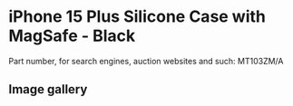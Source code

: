 
# iPhone 15 Plus Silicone Case with MagSafe - Black

Part number, for search engines, auction websites and such: MT103ZM/A

## Image gallery

<div style={{ width: "768px" }}>
  <GalleryComponent
    images={[
      {
        original: "/everysource/MT103.webp",
        thumbnail: "/everypreview/MT103.webp",
      },
      {
        original: "/everysource/MT103_AV1.webp",
        thumbnail: "/everypreview/MT103_AV1.webp",
      },
      {
        original: "/everysource/MT103_AV2.webp",
        thumbnail: "/everypreview/MT103_AV2.webp",
      },
      {
        original: "/everysource/MT103_AV3.webp",
        thumbnail: "/everypreview/MT103_AV3.webp",
      },
      {
        original: "/everysource/MT103_AV4.webp",
        thumbnail: "/everypreview/MT103_AV4.webp",
      }
    ]}
  />
</div>